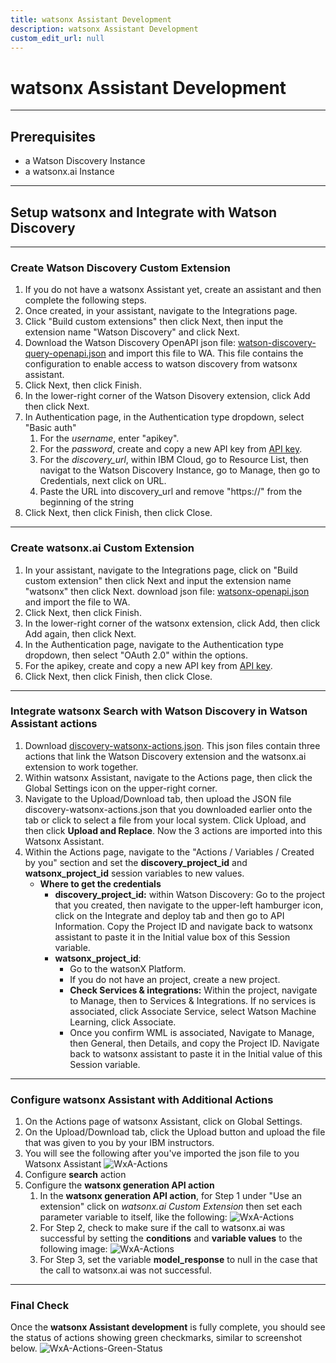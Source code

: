 ```yaml
---
title: watsonx Assistant Development
description: watsonx Assistant Development
custom_edit_url: null
---
```


# watsonx Assistant Development

---

## Prerequisites

- a Watson Discovery Instance
- a watsonx.ai Instance

---

## Setup watsonx and Integrate with Watson Discovery

---

### Create Watson Discovery Custom Extension

1. If you do not have a watsonx Assistant yet, create an assistant and then complete the following steps.
2. Once created, in your assistant, navigate to the Integrations page.
3. Click "Build custom extensions" then click Next, then input the extension name "Watson Discovery" and click Next.
4. Download the Watson Discovery OpenAPI json file: [watson-discovery-query-openapi.json](https://github.com/watson-developer-cloud/assistant-toolkit/blob/master/integrations/extensions/starter-kits/watson-discovery/watson-discovery-query-openapi.json) and import this file to WA. This file contains the configuration to enable access to watson discovery from watsonx assistant.
5. Click Next, then click Finish.
6. In the lower-right corner of the Watson Disovery extension, click Add then click Next.
7. In Authentication page, in the Authentication type dropdown, select "Basic auth"
   1. For the _username_, enter "apikey".
   2. For the _password_, create and copy a new API key from [API key](https://cloud.ibm.com/iam/apikeys).
   3. For the _discovery_url_, within IBM Cloud, go to Resource List, then navigat to the Watson Discovery Instance, go to Manage, then go to Credentials, next click on URL.
   4. Paste the URL into discovery_url and remove "https://" from the beginning of the string
8. Click Next, then click Finish, then click Close.

---

### Create watsonx.ai Custom Extension

1. In your assistant, navigate to the Integrations page, click on "Build custom extension" then click Next and input the extension name "watsonx" then click Next.
   download json file: [watsonx-openapi.json](https://github.com/watson-developer-cloud/assistant-toolkit/blob/master/integrations/extensions/starter-kits/language-model-watsonx/watsonx-openapi.json) and import the file to WA.
2. Click Next, then click Finish.
3. In the lower-right corner of the watsonx extension, click Add, then click Add again, then click Next.
4. In the Authentication page, navigate to the Authentication type dropdown, then select "OAuth 2.0" within the options.
5. For the apikey, create and copy a new API key from [API key](https://cloud.ibm.com/iam/apikeys).
6. Click Next, then click Finish, then click Close.

---

### Integrate watsonx Search with Watson Discovery in Watson Assistant actions

1. Download [discovery-watsonx-actions.json](https://github.com/watson-developer-cloud/assistant-toolkit/blob/master/integrations/extensions/starter-kits/language-model-conversational-search/discovery-watsonx-actions.json). This json files contain three actions that link the Watson Discovery extension and the watsonx.ai extension to work together.
2. Within watsonx Assistant, navigate to the Actions page, then click the Global Settings icon on the upper-right corner.
3. Navigate to the Upload/Download tab, then upload the JSON file discovery-watsonx-actions.json that you downloaded earlier onto the tab or click to select a file from your local system. Click Upload, and then click **Upload and Replace**. Now the 3 actions are imported into this Watsonx Assistant.
4. Within the Actions page, navigate to the "Actions / Variables / Created by you" section and set the **discovery_project_id** and **watsonx_project_id** session variables to new values.
   - **Where to get the credentials**
     - **discovery_project_id:** within Watson Discovery: Go to the project that you created, then navigate to the upper-left hamburger icon, click on the Integrate and deploy tab and then go to API Information. Copy the Project ID and navigate back to watsonx assistant to paste it in the Initial value box of this Session variable.
     - **watsonx_project_id**:
       - Go to the watsonX Platform.
       - If you do not have an project, create a new project.
       - **Check Services & integrations:** Within the project, navigate to Manage, then to Services & Integrations. If no services is associated, click Associate Service, select Watson Machine Learning, click Associate.
       - Once you confirm WML is associated, Navigate to Manage, then General, then Details, and copy the Project ID. Navigate back to watsonx assistant to paste it in the Initial value of this Session variable.

---

### Configure watsonx Assistant with Additional Actions

1. On the Actions page of watsonx Assistant, click on Global Settings.
2. On the Upload/Download tab, click the Upload button and upload the file that was given to you by your IBM instructors.
3. You will see the following after you've imported the json file to you Watsonx Assistant
   ![WxA-Actions](../../assets/screenshots/watsonx-assistant-actions-import.png)
4. Configure **search** action
5. Configure the **watsonx generation API action**
   1. In the **watsonx generation API action**, for Step 1 under "Use an extension" click on _watsonx.ai Custom Extension_ then set each parameter variable to itself, like the following:
      ![WxA-Actions](../../assets/screenshots/params-wa.png)
   2. For Step 2, check to make sure if the call to watsonx.ai was successful by setting the **conditions** and **variable values** to the following image:
      ![WxA-Actions](../../assets/screenshots/step2-wa.png)
   3. For Step 3, set the variable **model_response** to null in the case that the call to watsonx.ai was not successful.

---

### Final Check

Once the **watsonx Assistant development** is fully complete, you should see the status of actions showing green checkmarks, similar to screenshot below.
![WxA-Actions-Green-Status](../../assets/screenshots/watsonx-assistant-action-status-green.png)
